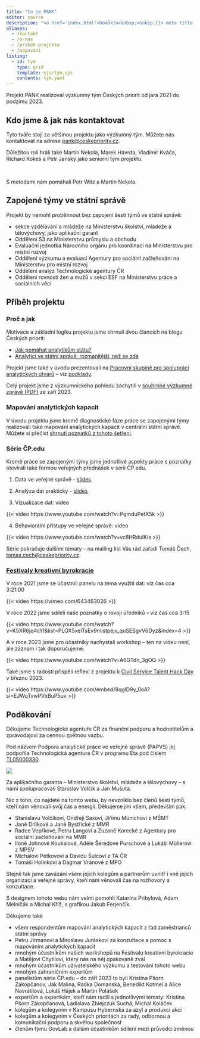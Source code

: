 ```yaml
---
title: "Co je PANK"
editor: source
description: "<a href='index.html'>Domů</a>&nbsp;>&nbsp;{{< meta title >}}"
aliases: 
  - /kontakt
  - /o-nas
  - /pribeh-projektu
  - /mapovani
listing: 
  - id: tym
    type: grid
    template: ejs/tym.ejs
    contents: tym.yaml
---
```


Projekt PANK realizoval výzkumný tým Českých priorit od jara 2021 do podzimu 2023. 

## Kdo jsme & jak nás kontaktovat {#kontakt}

Tyto tváře stojí za většinou projektu jako výzkumný tým. Můžete nás kontaktovat na adrese <pank@ceskepriority.cz>.

:::{#tym}
:::

:::{.aside}

Důležitou roli hráli také Martin Nekola, Marek Havrda, Vladimír Kváča, Richard Kokeš a Petr Janský jako seniorní tým projektu.

<br>

S metodami nám pomáhali Petr Witz a Martin Nekola.

:::

## Zapojené týmy ve státní správě

Projekt by nemohl proběhnout bez zapojení šesti týmů ve státní správě:

- sekce vzdělávání a mládeže na Ministerstvu školství, mládeže a tělovýchovy, jako aplikační garant
- Oddělení S3 na Ministerstvu průmyslu a obchodu
- Evaluační jednotka Národního orgánu pro koordinaci na Ministerstvu pro místní rozvoj
- Oddělení výzkumu a evaluací Agentury pro sociální začleňování na Ministerstvu pro místní rozvoj
- Oddělení analýz Technologické agentury ČR
- Oddělení rovnosti žen a mužů v sekci ESF na Ministerstvu práce a sociálních věcí

## Příběh projektu

### Proč a jak

Motivace a základní logiku projektu jsme shrnuli dvou článcích na blogu Českých priorit:

- [Jak pomáhat analytikům státu?](https://www.ceskepriority.cz/blog/jak-pomahat-analytikum-statu)
- [Analytici ve státní správě: rozmanitější, než se zdá](https://www.ceskepriority.cz/blog/analytici-ve-statni-sprave-rozmanitejsi-nez-se-zda)

Projekt jsme také v úvodu prezentovali na [Pracovní skupině pro spolupráci analytických útvarů](https://www.cr2030.cz/pracovni-skupina-pro-koordinaci-analyticky-utvaru/) -- viz [podklady](https://www.cr2030.cz/wp-content/uploads/2021/06/6.-jedn%C3%A1n%C3%AD-PSSA%C3%9A.zip).

Celý projekt jsme z výzkumnického pohledu zachytili v [souhrnné výzkumné zprávě (PDF)](/downloads/pank_souhrnna-zprava-202309.pdf) ze září 2023. 

### Mapování analytických kapacit

V úvodu projektu jsme kromě diagnostické fáze práce se zapojenými týmy realizovali také mapování analytických kapacit v centrální státní správě. Můžete si přečíst [shrnutí poznatků z tohoto šetření](/mapovani/mapovani-shrnuti.pdf). 

### Série ČP.edu

Kromě práce se zapojenými týmy jsme jednotlivé aspekty práce s poznatky otevírali také formou veřejných přednášek v sérii ČP.edu.

1. Data ve veřejné správě - [slides](https://drive.google.com/file/d/14G9JW2O70bTxA41_bmBRuHHLPs23IUzV/view?usp=drive_link)

2. Analýza dat prakticky - [slides](https://drive.google.com/file/d/1vPXDhyM0_ceeE3lh-c4LHJXIWCRDkd0-/view?usp=drive_link)

3. Vizualizace dat: video

{{< video https://www.youtube.com/watch?v=PgmduPetX5k >}}

4. Behaviorální přístupy ve veřejné správě: video

{{< video https://www.youtube.com/watch?v=vc8HRdulKis >}}


Série pokračuje dalšími tématy -- na mailing list Vás rád zařadí Tomáš Čech, <tomas.cech@ceskepriority.cz>.

### [Festivaly kreativní byrokracie](https://creativebureaucracy.cz/)

V roce 2021 jsme se účastnili panelu na téma využití dat: viz čas cca 3:21:00

{{< video https://vimeo.com/643463026 >}}

V roce 2022 jsme sdíleli naše poznatky o rovoji úředníků -- viz čas cca 3:15

{{< video https://www.youtube.com/watch?v=K5XR6jq4cYI&list=PLOX5xelTsEv9mistpejv_quSESgvV6Dyz&index=4 >}}

A v roce 2023 jsme pro účastníky nachystali workshop -- ten na videu není, ale záznam i tak doporučujeme.

{{< video https://www.youtube.com/watch?v=A6GTdn_3gOQ >}}

Také jsme s radostí přispěli reflexí z projektu k [Civil Service Talent Hack Day](https://cesko.digital/events/civil-service-talent-hackday-2023) v březnu 2023.

{{< video https://www.youtube.com/embed/8qglD9y_0oA?si=EJWqTvwPVxBuP5uv >}}

## Poděkování

Děkujeme Technologické agentuře ČR za finanční podporu a hodnotitelům a zpravodajovi za cennou zpětnou vazbu.

Pod názvem Podpora analytické práce ve veřejné správě (PAPVS) jej podpořila Technologická agentura ČR v programu Éta pod číslem [TL05000330](https://starfos.tacr.cz/cs/project/TL05000330).

![](images/logolink_eta-b.png)

Za aplikačního garanta -- Ministerstvo školství, mládeže a tělovýchovy -- s námi spolupracovali Stanislav Volčík a Jan Mušuta.

Nic z toho, co najdete na tomto webu, by nevzniklo bez členů šesti týmů, kteří nám věnovali svůj čas a energii. Děkujeme jim všem, především pak:

- Stanislavu Volčíkovi, Ondřeji Saxovi, Jiřímu Münichovi z MŠMT
- Janě Drlíkové a Janě Bystřické z MMR
- Radce Vepřkové, Petru Langovi a Zuzaně Korecké z Agentury pro sociální začleňování na MMR
- Iloně Johnové Koukalové, Adéle Šeredové Purschové a Lukáši Müllerovi z MPSV
- Michalovi Petkovovi a Davidu Šulcovi z TA ČR
- Tomáši Holinkovi a Dagmar Vránové z MPO

Stejně tak jsme zavázáni všem jejich kolegům a partnerům uvnitř i vně jejich organizací a veřejné správy, kteří nám věnovali čas na rozhovory a konzultace.

S designem tohoto webu nám velmi pomohli Katarína Pribylová, Adam Melničák a Michal Kříž, s grafikou Jakub Ferjenčík.

Děkujeme také

- všem respondentům mapování analytických kapacit z řad zaměstnanců státní správy
- Petru Jirmanovi a Miroslavu Juráskovi za konzultace a pomoc s mapováním analytických kapacit
- mnohým účastníkům našich workshopů na Festivalu kreativní byrokracie a Matějovi Chytilovi, který nás na něj opakovaně zval
- mnohým účastníkům uživatelského výzkumu a testování tohoto webu
- mnohým zahraničním expertům
- panelistům série ČP.edu -- do září 2023 to byli Kristína Pšorn Zákopčanov, Jak Malina, Radka Domanská, Benedikt Kotmel a Alice Navrátilová, Lukáš Hájek a Martin Polášek
- expertům a expertkám, kteří nám radili s jednotlivými tématy: Kristína Pšorn Zákopčanová, Ladislava Zbiejczuk Suchá, Michal Koláček
- kolegům a kolegyním v Kampusu Hybernská za azyl a produkci akcí
- kolegům a kolegyním  v Českých prioritách za rady, odbornou a komunikační podporu a skvělou společnost
- členům týmu GovLab a dalším účastníkům sdílení mezi průvodci změnou


